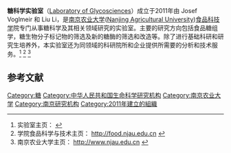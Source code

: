 '''糖科学实验室'''（[https://web.archive.org/web/20160304195449/http://food.njau.edu.cn/glyco/ Laboratory of Glycosciences]）成立于2011年由 Josef Voglmeir 和 Liu Li，是[[南京农业大学|南京农业大学]]([http://WWW.njau.edu.cn Nanjing Agricultural University])[[food.njau.edu.cn|食品科技学]]院专门从事糖科学及其相关领域研究的实验室。主要的研究方向包括食品糖组学，糖生物分子标记物的筛选及新的糖酶的筛选和改造等。除了进行基础科研和研究生培养外，本实验室还为同领域的科研院所和企业提供所需要的分析和技术服务。<ref>实验室主页： {{cite web |url=http://food.njau.edu.cn/glyco |title=存档副本 |accessdate=2012-07-11 |deadurl=yes |archiveurl=https://web.archive.org/web/20160304195449/http://food.njau.edu.cn/glyco/ |archivedate=2016-03-04 }}</ref>
<ref>学院食品科学与技术主页： http://food.njau.edu.cn {{Wayback|url=http://food.njau.edu.cn/ |date=20120705015105 }}</ref>
<ref>南京农业大学主页： http://www.njau.edu.cn {{Wayback|url=http://www.njau.edu.cn/ |date=20200816044904 }}</ref>
== 参考文献 ==
{{Reflist|2}}

[[Category:糖|Category:糖]]
[[Category:中华人民共和国生命科学研究机构|Category:中华人民共和国生命科学研究机构]]
[[Category:南京农业大学|Category:南京农业大学]]
[[Category:南京研究机构|Category:南京研究机构]]
[[Category:2011年建立的組織|Category:2011年建立的組織]]